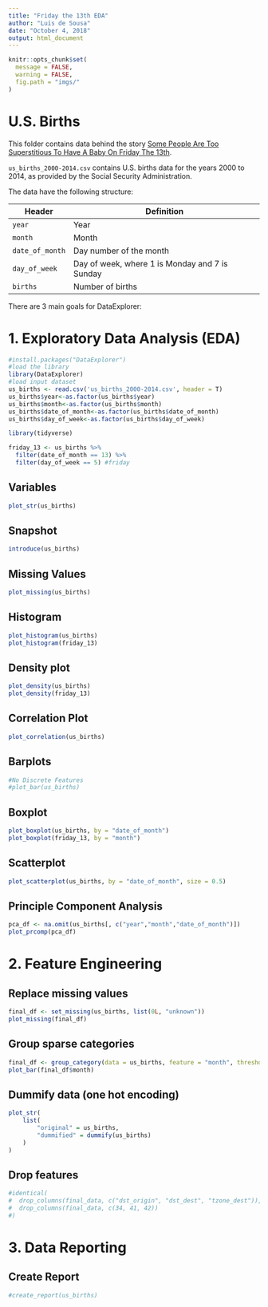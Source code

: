 ```yaml
---
title: "Friday the 13th EDA"
author: "Luis de Sousa"
date: "October 4, 2018"
output: html_document
---
```


```r
knitr::opts_chunk$set(
  message = FALSE,
  warning = FALSE,
  fig.path = "imgs/"
)
```

# U.S. Births

This folder contains data behind the story [Some People Are Too Superstitious To Have A Baby On Friday The 13th](http://fivethirtyeight.com/features/some-people-are-too-superstitious-to-have-a-baby-on-friday-the-13th/).

`us_births_2000-2014.csv` contains U.S. births data for the years 2000 to 2014, as provided by the Social Security Administration.

The data have the following structure:

Header | Definition
---|---------
`year` | Year
`month` | Month
`date_of_month` | Day number of the month
`day_of_week` | Day of week, where 1 is Monday and 7 is Sunday
`births` | Number of births

There are 3 main goals for DataExplorer:

# 1. Exploratory Data Analysis (EDA)
```r
#install.packages("DataExplorer")
#load the library
library(DataExplorer)
#load input dataset
us_births <- read.csv('us_births_2000-2014.csv', header = T)
us_births$year<-as.factor(us_births$year)
us_births$month<-as.factor(us_births$month)
us_births$date_of_month<-as.factor(us_births$date_of_month)
us_births$day_of_week<-as.factor(us_births$day_of_week)

library(tidyverse)

friday_13 <- us_births %>% 
  filter(date_of_month == 13) %>%
  filter(day_of_week == 5) #friday
```

## Variables
```r
plot_str(us_births)
```

## Snapshot
```r
introduce(us_births)
```

## Missing Values
```r
plot_missing(us_births)
```

## Histogram
```r
plot_histogram(us_births)
plot_histogram(friday_13)
```

## Density plot
```r
plot_density(us_births)
plot_density(friday_13)
```

## Correlation Plot
```r
plot_correlation(us_births)
```

## Barplots
```r
#No Discrete Features
#plot_bar(us_births)
```

## Boxplot
```r
plot_boxplot(us_births, by = "date_of_month")
plot_boxplot(friday_13, by = "month")
```

## Scatterplot
```r
plot_scatterplot(us_births, by = "date_of_month", size = 0.5)
```

## Principle Component Analysis
```r
pca_df <- na.omit(us_births[, c("year","month","date_of_month")])
plot_prcomp(pca_df)
```

# 2. Feature Engineering
## Replace missing values
```r
final_df <- set_missing(us_births, list(0L, "unknown"))
plot_missing(final_df)
```

## Group sparse categories
```r
final_df <- group_category(data = us_births, feature = "month", threshold = 0.2, update = TRUE)
plot_bar(final_df$month)
```

## Dummify data (one hot encoding)
```r
plot_str(
    list(
        "original" = us_births,
        "dummified" = dummify(us_births)
    )
)
```

## Drop features
```r
#identical(
#  drop_columns(final_data, c("dst_origin", "dst_dest", "tzone_dest")),
#  drop_columns(final_data, c(34, 41, 42))
#)
```

# 3. Data Reporting
## Create Report
```r
#create_report(us_births)
```